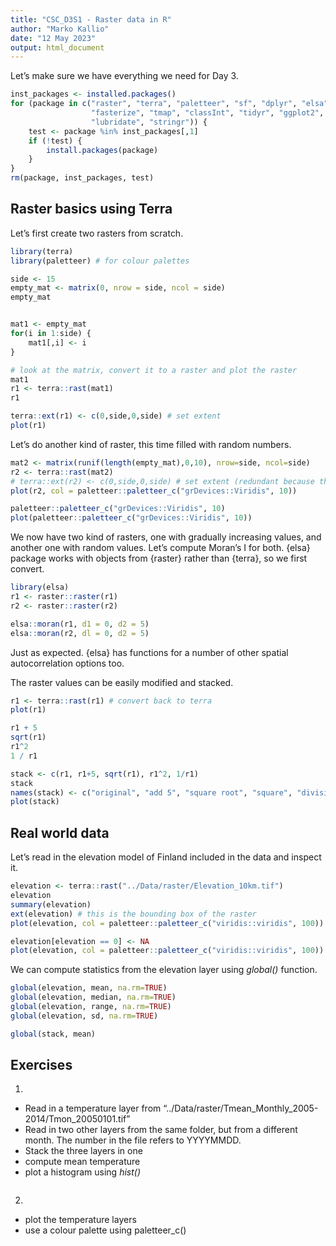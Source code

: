 ```yaml
---
title: "CSC_D3S1 - Raster data in R"
author: "Marko Kallio"
date: "12 May 2023"
output: html_document
---
```




Let's make sure we have everything we need for Day 3.

```r
inst_packages <- installed.packages()
for (package in c("raster", "terra", "paletteer", "sf", "dplyr", "elsa",
                  "fasterize", "tmap", "classInt", "tidyr", "ggplot2",
                  "lubridate", "stringr")) {
    test <- package %in% inst_packages[,1]
    if (!test) {
        install.packages(package)
    }
}
rm(package, inst_packages, test)
```



## Raster basics using Terra

Let's first create two rasters from scratch.

```r
library(terra)
library(paletteer) # for colour palettes

side <- 15
empty_mat <- matrix(0, nrow = side, ncol = side)
empty_mat


mat1 <- empty_mat
for(i in 1:side) {
    mat1[,i] <- i
}

# look at the matrix, convert it to a raster and plot the raster
mat1
r1 <- terra::rast(mat1)
r1

terra::ext(r1) <- c(0,side,0,side) # set extent
plot(r1)
```


Let's do another kind of raster, this time filled with random numbers.

```r
mat2 <- matrix(runif(length(empty_mat),0,10), nrow=side, ncol=side)
r2 <- terra::rast(mat2)
# terra::ext(r2) <- c(0,side,0,side) # set extent (redundant because the extent was automatically set)
plot(r2, col = paletteer::paletteer_c("grDevices::Viridis", 10))

paletteer::paletteer_c("grDevices::Viridis", 10)
plot(paletteer::paletteer_c("grDevices::Viridis", 10))
```


We now have two kind of rasters, one with gradually increasing values, and another one with random values. Let's compute Moran's I for both. {elsa} package works with objects from {raster} rather than {terra}, so we first convert.

```r
library(elsa)
r1 <- raster::raster(r1)
r2 <- raster::raster(r2)

elsa::moran(r1, d1 = 0, d2 = 5)
elsa::moran(r2, dl = 0, d2 = 5)
```
Just as expected. {elsa} has functions for a number of other spatial autocorrelation options too.

The raster values can be easily modified and stacked.

```r

r1 <- terra::rast(r1) # convert back to terra
plot(r1)

r1 + 5
sqrt(r1)
r1^2
1 / r1

stack <- c(r1, r1+5, sqrt(r1), r1^2, 1/r1)
stack
names(stack) <- c("original", "add 5", "square root", "square", "division")
plot(stack)

```




## Real world data

Let's read in the elevation model of Finland included in the data and inspect it.

```r

elevation <- terra::rast("../Data/raster/Elevation_10km.tif")
elevation
summary(elevation)
ext(elevation) # this is the bounding box of the raster
plot(elevation, col = paletteer::paletteer_c("viridis::viridis", 100))

elevation[elevation == 0] <- NA
plot(elevation, col = paletteer::paletteer_c("viridis::viridis", 100))
```

We can compute statistics from the elevation layer using *global()* function.

```r

global(elevation, mean, na.rm=TRUE)
global(elevation, median, na.rm=TRUE)
global(elevation, range, na.rm=TRUE)
global(elevation, sd, na.rm=TRUE) 

global(stack, mean)

```


## Exercises

1.

* Read in a temperature layer from "../Data/raster/Tmean_Monthly_2005-2014/Tmon_20050101.tif"
* Read in two other layers from the same folder, but from a different month. The number in the file refers to YYYYMMDD.
* Stack the three layers in one
* compute mean temperature
* plot a histogram using *hist()*

```r

```


2.

* plot the temperature layers
* use a colour palette using paletteer_c()


```r

```

